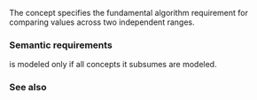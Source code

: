 {{cpp/title|indirectly_comparable}}
{{cpp/iterator/navbar}}
{{ddcl | header=iterator | since=c++20 | 1=
template&lt; class I1, class I2, class Comp,
          class Proj1 = std::identity, class Proj2 = std::identity &gt;
concept indirectly_comparable =
    std::indirect_binary_predicate&lt;Comp, std::projected&lt;I1, Proj1&gt;, std::projected&lt;I2, Proj2&gt;&gt;;
}}

The concept {{tt|indirectly_comparable}} specifies the fundamental algorithm requirement for comparing values across two independent ranges.

===Semantic requirements===
{{tt|indirectly_comparable}} is modeled only if all concepts it subsumes are modeled.

===See also===
{{dsc begin}}
{{dsc inc | cpp/iterator/dsc indirect_binary_predicate}}
{{dsc end}}

{{langlinks|es|ja|zh}}